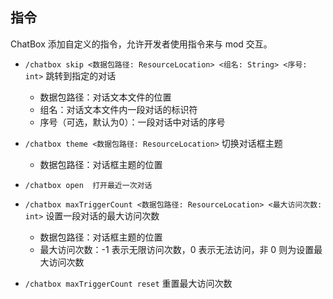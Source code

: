 ## 指令

ChatBox 添加自定义的指令，允许开发者使用指令来与 mod 交互。

- `/chatbox skip <数据包路径: ResourceLocation> <组名: String> <序号: int>` 跳转到指定的对话
  - 数据包路径：对话文本文件的位置
  - 组名：对话文本文件内一段对话的标识符
  - 序号（可选，默认为0）：一段对话中对话的序号

- `/chatbox theme <数据包路径: ResourceLocation>` 切换对话框主题
  - 数据包路径：对话框主题的位置

- `/chatbox open  打开最近一次对话`

- `/chatbox maxTriggerCount <数据包路径: ResourceLocation> <最大访问次数: int>` 设置一段对话的最大访问次数
  - 数据包路径：对话框主题的位置
  - 最大访问次数：-1 表示无限访问次数，0 表示无法访问，非 0 则为设置最大访问次数

- `/chatbox maxTriggerCount reset` 重置最大访问次数